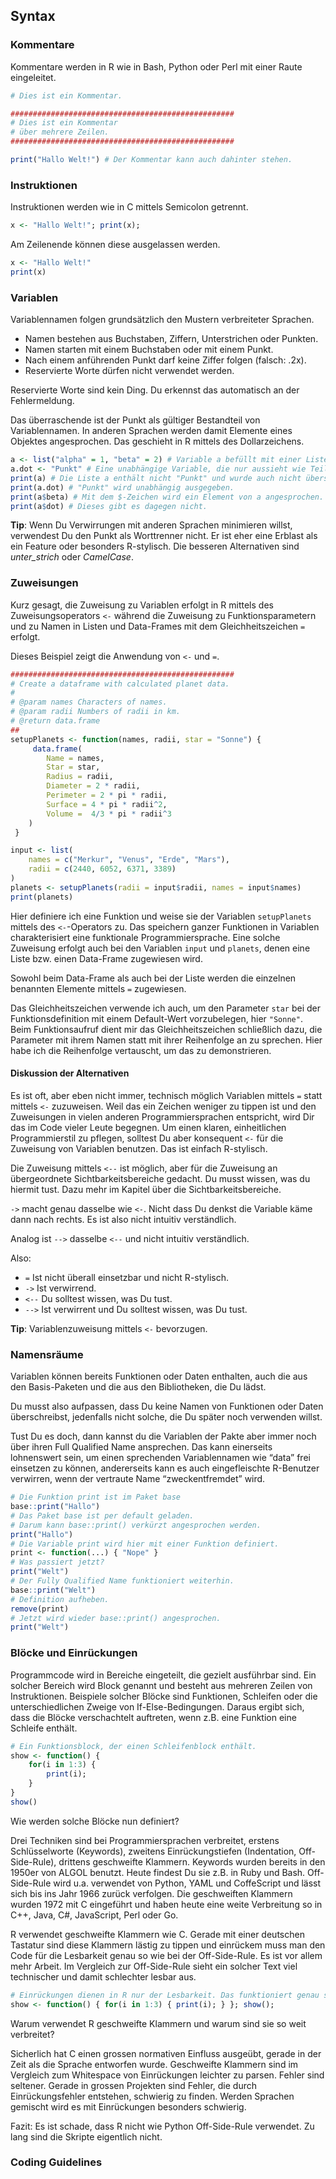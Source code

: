 ## Syntax

### Kommentare

Kommentare werden in R wie in Bash, Python oder Perl mit einer Raute
eingeleitet.

```r

# Dies ist ein Kommentar.

##################################################
# Dies ist ein Kommentar
# über mehrere Zeilen.
##################################################

print("Hallo Welt!") # Der Kommentar kann auch dahinter stehen.

```

### Instruktionen

Instruktionen werden wie in C mittels Semicolon getrennt.

```r
x <- "Hallo Welt!"; print(x);
```

Am Zeilenende können diese ausgelassen werden.

```r
x <- "Hallo Welt!"
print(x)
```

### Variablen

Variablennamen folgen grundsätzlich den Mustern verbreiteter Sprachen.

* Namen bestehen aus Buchstaben, Ziffern, Unterstrichen oder Punkten.
* Namen starten mit einem Buchstaben oder mit einem Punkt.
* Nach einem anführenden Punkt darf keine Ziffer folgen (falsch: .2x).
* Reservierte Worte dürfen nicht verwendet werden.

Reservierte Worte sind kein Ding. Du erkennst das automatisch an der
Fehlermeldung.

Das überraschende ist der Punkt als gültiger Bestandteil von Variablennamen. In
anderen Sprachen werden damit Elemente eines Objektes angesprochen. Das
geschieht in R mittels des Dollarzeichens.

```r
a <- list("alpha" = 1, "beta" = 2) # Variable a befüllt mit einer Liste.
a.dot <- "Punkt" # Eine unabhängige Variable, die nur aussieht wie Teil von a.
print(a) # Die Liste a enthält nicht "Punkt" und wurde auch nicht überschrieben.
print(a.dot) # "Punkt" wird unabhängig ausgegeben.
print(a$beta) # Mit dem $-Zeichen wird ein Element von a angesprochen.
print(a$dot) # Dieses gibt es dagegen nicht.
```

**Tip**: Wenn Du Verwirrungen mit anderen Sprachen minimieren willst,
verwendest Du den Punkt als Worttrenner nicht. Er ist eher eine Erblast als ein
Feature oder besonders R-stylisch. Die besseren Alternativen sind
*unter_strich* oder *CamelCase*.

### Zuweisungen

Kurz gesagt, die Zuweisung zu Variablen erfolgt in R mittels des
Zuweisungsoperators `<-`  während die Zuweisung zu Funktionsparametern und zu
Namen in Listen und Data-Frames mit dem Gleichheitszeichen `=` erfolgt.

Dieses Beispiel zeigt die Anwendung von `<-` und `=`.

```r
##################################################
# Create a dataframe with calculated planet data.
#
# @param names Characters of names.
# @param radii Numbers of radii in km.
# @return data.frame
##
setupPlanets <- function(names, radii, star = "Sonne") {
     data.frame(
        Name = names,
        Star = star,
        Radius = radii,
        Diameter = 2 * radii,
        Perimeter = 2 * pi * radii,
        Surface = 4 * pi * radii^2,
        Volume =  4/3 * pi * radii^3
    )
 }

input <- list(
    names = c("Merkur", "Venus", "Erde", "Mars"),
    radii = c(2440, 6052, 6371, 3389)
)
planets <- setupPlanets(radii = input$radii, names = input$names)
print(planets)
```

Hier definiere ich eine Funktion und weise sie der Variablen `setupPlanets`
mittels des `<-`-Operators zu.  Das speichern ganzer Funktionen in Variablen
charakterisiert eine funktionale Programmiersprache. Eine solche Zuweisung
erfolgt auch bei den Variablen `input` und `planets`, denen eine Liste bzw.
einen Data-Frame zugewiesen wird.

Sowohl beim Data-Frame als auch bei der Liste werden die einzelnen benannten
Elemente mittels `=` zugewiesen.

Das Gleichheitszeichen verwende ich auch, um den Parameter `star` bei der
Funktionsdefinition mit einem Default-Wert vorzubelegen, hier `"Sonne"`.
Beim Funktionsaufruf dient mir das Gleichheitszeichen schließlich dazu, die
Parameter mit ihrem Namen statt mit ihrer Reihenfolge an zu sprechen.  Hier
habe ich die Reihenfolge vertauscht, um das zu demonstrieren.

#### Diskussion der Alternativen

Es ist oft, aber eben nicht immer, technisch möglich Variablen mittels `=`
statt mittels `<-` zuzuweisen. Weil das ein Zeichen weniger zu tippen ist und
den Zuweisungen in vielen anderen Programmiersprachen entspricht, wird Dir das
im Code vieler Leute begegnen. Um einen klaren, einheitlichen Programmierstil
zu pflegen, solltest Du aber konsequent `<-` für die Zuweisung von Variablen
benutzen. Das ist einfach R-stylisch.

Die Zuweisung mittels `<--` ist möglich, aber für die Zuweisung an
übergeordnete Sichtbarkeitsbereiche gedacht. Du musst wissen, was du hiermit
tust. Dazu mehr im Kapitel über die Sichtbarkeitsbereiche.

`->` macht genau dasselbe wie `<-`. Nicht dass Du denkst die Variable käme dann
nach rechts. Es ist also nicht intuitiv verständlich.

Analog ist `-->` dasselbe `<--` und nicht intuitiv verständlich.

Also:

* `=` Ist nicht überall einsetzbar und nicht R-stylisch.
* `->` Ist verwirrend.
* `<--` Du solltest wissen, was Du tust.
* `-->` Ist verwirrent und Du solltest wissen, was Du tust.

**Tip**: Variablenzuweisung mittels `<-` bevorzugen.

### Namensräume

Variablen können bereits Funktionen oder Daten enthalten, auch die aus
den Basis-Paketen und die aus den Bibliotheken, die Du lädst.

Du musst also
aufpassen, dass Du keine Namen von Funktionen oder Daten überschreibst,
jedenfalls nicht solche, die Du später noch verwenden willst.

Tust Du es doch, dann kannst du die Variablen der Pakte aber immer noch über
ihren Full Qualified Name ansprechen. Das kann einerseits lohnenswert sein, um
einen sprechenden Variablennamen wie "data" frei einsetzen zu können,
andererseits  kann es auch eingefleischte R-Benutzer verwirren, wenn der
vertraute Name "zweckentfremdet" wird.

```r
# Die Funktion print ist im Paket base
base::print("Hallo")
# Das Paket base ist per default geladen.
# Darum kann base::print() verkürzt angesprochen werden.
print("Hallo")
# Die Variable print wird hier mit einer Funktion definiert.
print <- function(...) { "Nope" }
# Was passiert jetzt?
print("Welt")
# Der Fully Qualified Name funktioniert weiterhin.
base::print("Welt")
# Definition aufheben.
remove(print)
# Jetzt wird wieder base::print() angesprochen.
print("Welt")
```

### Blöcke und Einrückungen

Programmcode wird in Bereiche eingeteilt, die gezielt ausführbar sind. Ein
solcher Bereich wird Block genannt und besteht aus mehreren Zeilen von
Instruktionen. Beispiele solcher Blöcke sind Funktionen, Schleifen oder die
unterschiedlichen Zweige von If-Else-Bedingungen. Daraus ergibt sich, dass die
Blöcke verschachtelt auftreten, wenn z.B. eine Funktion eine Schleife enthält.

```r
# Ein Funktionsblock, der einen Schleifenblock enthält.
show <- function() {
    for(i in 1:3) {
        print(i);
    }
}
show()
```

Wie werden solche Blöcke nun definiert?

Drei Techniken sind bei Programmiersprachen verbreitet, erstens Schlüsselworte
(Keywords), zweitens Einrückungstiefen (Indentation, Off-Side-Rule), drittens
geschweifte Klammern. Keywords wurden bereits in den 1950er von ALGOL benutzt.
Heute findest Du sie z.B. in Ruby und Bash. Off-Side-Rule wird u.a. verwendet
von Python, YAML und CoffeScript und lässt sich bis ins Jahr 1966 zurück
verfolgen. Die geschweiften Klammern wurden 1972 mit C eingeführt und haben
heute eine weite Verbreitung so in C++, Java, C#, JavaScript, Perl oder Go.

R verwendet geschweifte Klammern wie C. Gerade mit einer deutschen Tastatur
sind diese Klammern lästig zu tippen und einrückem muss man den Code für die
Lesbarkeit genau so wie bei der Off-Side-Rule. Es ist vor allem mehr Arbeit. Im
Vergleich zur Off-Side-Rule sieht ein solcher Text viel technischer und damit
schlechter lesbar aus.


```r
# Einrückungen dienen in R nur der Lesbarkeit. Das funktioniert genau so.
show <- function() { for(i in 1:3) { print(i); } }; show();
```

Warum verwendet R geschweifte Klammern und warum sind
sie so weit verbreitet?

Sicherlich hat C einen grossen normativen Einfluss ausgeübt, gerade in der Zeit
als die Sprache entworfen wurde. Geschweifte Klammern sind im Vergleich zum
Whitespace von Einrückungen leichter zu parsen. Fehler sind seltener. Gerade
in grossen Projekten sind Fehler, die durch Einrückungsfehler entstehen,
schwierig zu finden. Werden Sprachen gemischt wird es mit Einrückungen
besonders schwierig.

Fazit: Es ist schade, dass R nicht wie Python Off-Side-Rule verwendet. Zu lang
sind die Skripte eigentlich nicht.

### Coding Guidelines

